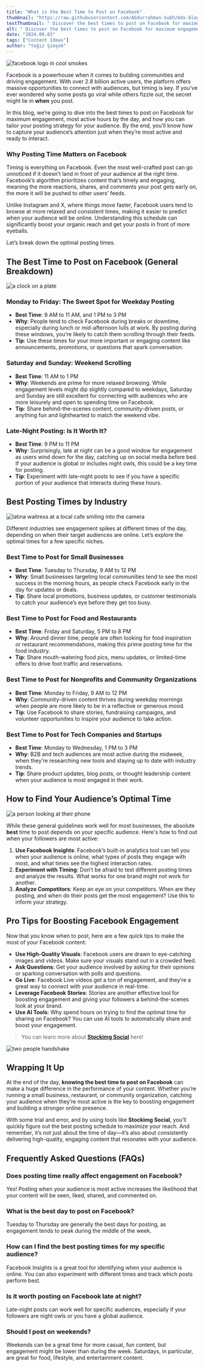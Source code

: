```yaml
---
title: "What is the Best Time to Post on Facebook"
thumbnail: "https://raw.githubusercontent.com/Abdurrahman-Subh/mdx-blog/main/images/fb-smoke.png"
textThumbnail: " Discover the best times to post on Facebook for maximum engagement! Learn the optimal posting times, weekdays, and weekends for different industries, and how to tailor your strategy for peak activity. Boost your reach with expert tips on timing and Facebook analytics!"
alt: " Discover the best times to post on Facebook for maximum engagement! Learn the optimal posting times, weekdays, and weekends for different industries, and how to tailor your strategy for peak activity. Boost your reach with expert tips on timing and Facebook analytics!"
date: "2024.09.03"
tags: ["Content Ideas"]
author: "Yağız Şimşek"
---
```


![facebook logo in cool smokes](https://raw.githubusercontent.com/Abdurrahman-Subh/mdx-blog/main/images/fb-smoke.png)

Facebook is a powerhouse when it comes to building communities and driving engagement. With over 2.8 billion active users, the platform offers massive opportunities to connect with audiences, but timing is key. If you've ever wondered why some posts go viral while others fizzle out, the secret might lie in **when** you post.

In this blog, we’re going to dive into the best times to post on Facebook for maximum engagement, most active hours by the day, and how you can tailor your posting strategy for your audience. By the end, you’ll know how to capture your audience’s attention just when they’re most active and ready to interact.

### Why Posting Time Matters on Facebook

Timing is everything on Facebook. Even the most well-crafted post can go unnoticed if it doesn’t land in front of your audience at the right time. Facebook’s algorithm prioritizes content that’s timely and engaging, meaning the more reactions, shares, and comments your post gets early on, the more it will be pushed to other users’ feeds.

Unlike Instagram and X, where things move faster, Facebook users tend to browse at more relaxed and consistent times, making it easier to predict when your audience will be online. Understanding this schedule can significantly boost your organic reach and get your posts in front of more eyeballs.

Let’s break down the optimal posting times.

## The Best Time to Post on Facebook (General Breakdown)

![a clock on a plate](https://media.stockimg.ai/image/jpWesgH7orA_.png)

### Monday to Friday: The Sweet Spot for Weekday Posting
- **Best Time**: 9 AM to 11 AM, and 1 PM to 3 PM
- **Why**: People tend to check Facebook during breaks or downtime, especially during lunch or mid-afternoon lulls at work. By posting during these windows, you’re likely to catch them scrolling through their feeds.
- **Tip**: Use these times for your more important or engaging content like announcements, promotions, or questions that spark conversation.

### Saturday and Sunday: Weekend Scrolling
- **Best Time**: 11 AM to 1 PM
- **Why**: Weekends are prime for more relaxed browsing. While engagement levels might dip slightly compared to weekdays, Saturday and Sunday are still excellent for connecting with audiences who are more leisurely and open to spending time on Facebook.
- **Tip**: Share behind-the-scenes content, community-driven posts, or anything fun and lighthearted to match the weekend vibe.

### Late-Night Posting: Is It Worth It?
- **Best Time**: 9 PM to 11 PM
- **Why**: Surprisingly, late at night can be a good window for engagement as users wind down for the day, catching up on social media before bed. If your audience is global or includes night owls, this could be a key time for posting.
- **Tip**: Experiment with late-night posts to see if you have a specific portion of your audience that interacts during these hours.

## Best Posting Times by Industry

![latina waitress at a local cafe smiling into the camera](https://media.stockimg.ai/image/veTpM_EAWsIf.png)

Different industries see engagement spikes at different times of the day, depending on when their target audiences are online. Let’s explore the optimal times for a few specific niches.

### Best Time to Post for Small Businesses
- **Best Time**: Tuesday to Thursday, 9 AM to 12 PM
- **Why**: Small businesses targeting local communities tend to see the most success in the morning hours, as people check Facebook early in the day for updates or deals.
- **Tip**: Share local promotions, business updates, or customer testimonials to catch your audience’s eye before they get too busy.

### Best Time to Post for Food and Restaurants
- **Best Time**: Friday and Saturday, 5 PM to 8 PM
- **Why**: Around dinner time, people are often looking for food inspiration or restaurant recommendations, making this prime posting time for the food industry.
- **Tip**: Share mouth-watering food pics, menu updates, or limited-time offers to drive foot traffic and reservations.

### Best Time to Post for Nonprofits and Community Organizations
- **Best Time**: Monday to Friday, 9 AM to 12 PM
- **Why**: Community-driven content thrives during weekday mornings when people are more likely to be in a reflective or generous mood.
- **Tip**: Use Facebook to share stories, fundraising campaigns, and volunteer opportunities to inspire your audience to take action.

### Best Time to Post for Tech Companies and Startups
- **Best Time**: Monday to Wednesday, 1 PM to 3 PM
- **Why**: B2B and tech audiences are most active during the midweek, when they’re researching new tools and staying up to date with industry trends.
- **Tip**: Share product updates, blog posts, or thought leadership content when your audience is most engaged in their work.

## How to Find Your Audience’s Optimal Time

![a person looking at their phone](https://media.stockimg.ai/image/X4dF5QkSWBiM.png)

While these general guidelines work well for most businesses, the absolute **best** time to post depends on your specific audience. Here's how to find out when your followers are most active:

1. **Use Facebook Insights**: Facebook’s built-in analytics tool can tell you when your audience is online, what types of posts they engage with most, and what times see the highest interaction rates.
2. **Experiment with Timing**: Don’t be afraid to test different posting times and analyze the results. What works for one brand might not work for another.
3. **Analyze Competitors**: Keep an eye on your competitors. When are they posting, and when do their posts get the most engagement? Use this to inform your strategy.

## Pro Tips for Boosting Facebook Engagement

Now that you know when to post, here are a few quick tips to make the most of your Facebook content:

- **Use High-Quality Visuals**: Facebook users are drawn to eye-catching images and videos. Make sure your visuals stand out in a crowded feed.
- **Ask Questions**: Get your audience involved by asking for their opinions or sparking conversation with polls and questions.
- **Go Live**: Facebook Live videos get a ton of engagement, and they’re a great way to connect with your audience in real-time.
- **Leverage Facebook Stories**: Stories are another effective tool for boosting engagement and giving your followers a behind-the-scenes look at your brand.
- **Use AI Tools**: Why spend hours on trying to find the optimal time for sharing on Facebook? You can use AI tools to automatically share and boost your engagement.

> You can learn more about **[Stockimg Social](https://stockimg.ai/blog/ai-and-technology/introducing-stockimg-social)** here!

![two people handshake](https://raw.githubusercontent.com/Abdurrahman-Subh/mdx-blog/main/images/handshake.png)

## Wrapping It Up

At the end of the day, **knowing the best time to post on Facebook** can make a huge difference in the performance of your content. Whether you’re running a small business, restaurant, or community organization, catching your audience when they’re most active is the key to boosting engagement and building a stronger online presence.

With some trial and error, and by using tools like **Stockimg Social**, you’ll quickly figure out the best posting schedule to maximize your reach. And remember, it’s not just about the time of day—it’s also about consistently delivering high-quality, engaging content that resonates with your audience.

## Frequently Asked Questions (FAQs)

### Does posting time really affect engagement on Facebook?
Yes! Posting when your audience is most active increases the likelihood that your content will be seen, liked, shared, and commented on.

### What is the best day to post on Facebook?
Tuesday to Thursday are generally the best days for posting, as engagement tends to peak during the middle of the week.

### How can I find the best posting times for my specific audience?
Facebook Insights is a great tool for identifying when your audience is online. You can also experiment with different times and track which posts perform best.

### Is it worth posting on Facebook late at night?
Late-night posts can work well for specific audiences, especially if your followers are night owls or you have a global audience.

### Should I post on weekends?
Weekends can be a great time for more casual, fun content, but engagement might be lower than during the week. Saturdays, in particular, are great for food, lifestyle, and entertainment content.